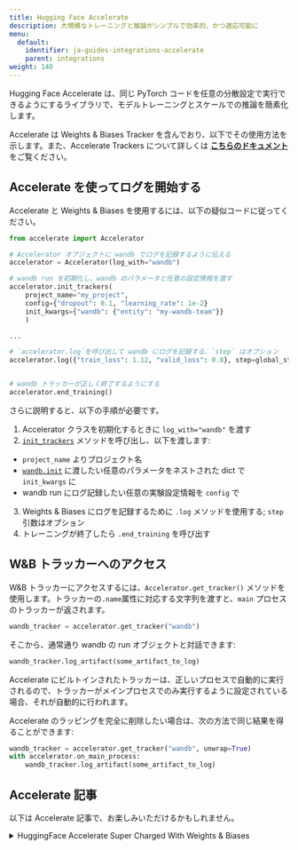 ---
title: Hugging Face Accelerate
description: 大規模なトレーニングと推論がシンプルで効率的、かつ適応可能に
menu:
  default:
    identifier: ja-guides-integrations-accelerate
    parent: integrations
weight: 140
---

Hugging Face Accelerate は、同じ PyTorch コードを任意の分散設定で実行できるようにするライブラリで、モデルトレーニングとスケールでの推論を簡素化します。

Accelerate は Weights & Biases Tracker を含んでおり、以下でその使用方法を示します。また、Accelerate Trackers について詳しくは **[こちらのドキュメント](https://huggingface.co/docs/accelerate/main/en/usage_guides/tracking)** をご覧ください。

## Accelerate を使ってログを開始する

Accelerate と Weights & Biases を使用するには、以下の疑似コードに従ってください。

```python
from accelerate import Accelerator

# Accelerator オブジェクトに wandb でログを記録するように伝える
accelerator = Accelerator(log_with="wandb")

# wandb run を初期化し、wandb のパラメータと任意の設定情報を渡す
accelerator.init_trackers(
    project_name="my_project", 
    config={"dropout": 0.1, "learning_rate": 1e-2}
    init_kwargs={"wandb": {"entity": "my-wandb-team"}}
    )

...

# `accelerator.log`を呼び出して wandb にログを記録する、`step` はオプション
accelerator.log({"train_loss": 1.12, "valid_loss": 0.8}, step=global_step)


# wandb トラッカーが正しく終了するようにする
accelerator.end_training()
```

さらに説明すると、以下の手順が必要です。
1. Accelerator クラスを初期化するときに `log_with="wandb"` を渡す
2. [`init_trackers`](https://huggingface.co/docs/accelerate/main/en/package_reference/accelerator#accelerate.Accelerator.init_trackers) メソッドを呼び出し、以下を渡します:
- `project_name` よりプロジェクト名
- [`wandb.init`](/ja/ref/python/init) に渡したい任意のパラメータをネストされた dict で `init_kwargs` に
- wandb run にログ記録したい任意の実験設定情報を `config` で
3. Weights & Biases にログを記録するために `.log` メソッドを使用する; `step` 引数はオプション
4. トレーニングが終了したら `.end_training` を呼び出す

## W&B トラッカーへのアクセス

W&B トラッカーにアクセスするには、`Accelerator.get_tracker()` メソッドを使用します。トラッカーの`.name`属性に対応する文字列を渡すと、`main` プロセスのトラッカーが返されます。

```python
wandb_tracker = accelerator.get_tracker("wandb")

```

そこから、通常通り wandb の run オブジェクトと対話できます:

```python
wandb_tracker.log_artifact(some_artifact_to_log)
```

<Warning>
Accelerate にビルトインされたトラッカーは、正しいプロセスで自動的に実行されるので、トラッカーがメインプロセスでのみ実行するように設定されている場合、それが自動的に行われます。

Accelerate のラッピングを完全に削除したい場合は、次の方法で同じ結果を得ることができます:

```python
wandb_tracker = accelerator.get_tracker("wandb", unwrap=True)
with accelerator.on_main_process:
    wandb_tracker.log_artifact(some_artifact_to_log)
```
</Warning>

## Accelerate 記事
以下は Accelerate 記事で、お楽しみいただけるかもしれません。

<details>

<summary>HuggingFace Accelerate Super Charged With Weights & Biases</summary>

* この記事では、HuggingFace Accelerate が提供するものと、Weights & Biases に結果を記録しながら分散トレーニングと評価を簡単に行う方法を紹介します。

完全なレポートは [こちら](https://wandb.ai/gladiator/HF%20Accelerate%20+%20W&B/reports/Hugging-Face-Accelerate-Super-Charged-with-Weights-Biases--VmlldzoyNzk3MDUx?utm_source=docs&utm_medium=docs&utm_campaign=accelerate-docs)をご覧ください。
</details>
<br /><br />